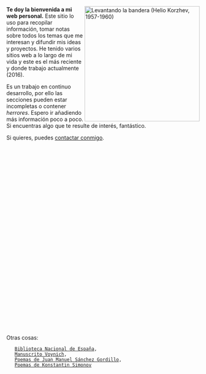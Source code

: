{{header|1=Portada}}

<a href="images/levantando-la-bandera-helio-korzhev.jpg"><img src="images/levantando-la-bandera-helio-korzhev.jpg" width="300px" align="right" alt="Levantando la bandera (Helio Korzhev, 1957-1960)" title="Levantando la bandera (Helio Korzhev, 1957-1960)" /></a>
<!--<a href="images/pioneer10plaque.jpg"><img src="images/pioneer10plaque.jpg" width="300px" align="right" alt="Pioneer plaque" /></a>-->
<!--<iframe align="right" width="400" height="250" src="//www.youtube-nocookie.com/embed/eyU3bRy2x44?autoplay=1" frameborder="0"></iframe>-->
<!--<iframe align="right" width="400" height="250" src="//www.youtube-nocookie.com/embed/bg_6FYZVFd4?autoplay=1" frameborder="0"></iframe>-->

'''Te doy la bienvenida a mi web personal.''' Este sitio lo uso para recopilar información, tomar notas sobre todos los temas que me interesan y difundir mis ideas y proyectos. He tenido varios sitios web a lo largo de mi vida y este es el más reciente y donde trabajo actualmente (2016).

Es un trabajo en continuo desarrollo, por ello las secciones pueden estar incompletas o contener ''herrores''. Espero ir añadiendo más información poco a poco. Si encuentras algo que te resulte de interés, fantástico.

Si quieres, puedes [[contacto|contactar conmigo]].

<!--'''Welcome to my website!''' I use this place to compile information, take some notes about all topics of my interest and spread the word about my ideas and projects. This is a work in-progress, so sections may be incomplete or contain ''msitakes''. If you find anything of your interest, great. You can [[contacto|contact me]] if you want.-->

<p>
    {{button-blue|1=actividad.html|2=Actividad}}
    {{button-blue|1=activismo.html|2=Activismo}}
    {{button-grey|1=Anarquismo}}
    {{button-grey|1=Arte}}
    {{button-blue|1=astronomia.html|2=Astronomía}}
    {{button-blue|1=audio.html|2=Audio}}
    {{button-blue|1=biblioteca.html|2=Biblioteca}}
    {{button-blue|1=cine.html|2=Cine}}
    {{button-grey|1=Comunismo}}
    <!--<a href="deporte.html">Deporte</a> | -->
    {{button-blue|1=bio/bio.html|2=Diccionario Biográfico}}
    {{button-grey|1=Diccionario Filosófico-Político}}
    {{button-blue|1=geo/geo.html|2=Diccionario Geográfico}}
    {{button-blue|1=documentales.html|2=Documentales}}
    {{button-blue|1=favoritas.html|2=Favoritas}}
    {{button-blue|1=feminismo.html|2=Feminismo}}
    {{button-blue|1=fotografia.html|2=Fotografía}}
    {{button-grey|1=Frases}}
    {{button-grey|1=Futuro}}
    <!--<a href="historia.html">Historia</a> | -->
    <!--Informática | -->
    {{button-blue|1=locapedias.html|2=Locapedias}}
    {{button-blue|1=medios.html|2=Medios}}
    {{button-blue|1=memoria.html|2=Memoria Histórica}}
    {{button-blue|1=musica.html|2=Música}}
    {{button-grey|1=Naturaleza}}
    {{button-blue|1=nostalgia.html|2=Nostalgia}}
    {{button-blue|1=preservacion-digital.html|2=Preservación digital}}
    {{button-blue|1=publicaciones.html|2=Publicaciones}}
    {{button-blue|1=series.html|2=Series}}
    {{button-blue|1=snail-mail.html|2=Snail mail}}
    {{button-grey|1=Software}}
    {{button-blue|1=viajes.html|2=Viajes}}
    {{button-blue|1=wikis.html|2=Wikis}}
</p>

<p>Otras cosas: 
    <a href="bne.html">Biblioteca Nacional de España</a>, 
    <a href="voynich.html">Manuscrito Voynich</a>, 
    <a href="gordillo.html">Poemas de Juan Manuel Sánchez Gordillo</a>, 
    <a href="simonov.html">Poemas de Konstantin Simonov</a>
</p>

<!--Actualizaciones:-->
<!--Buscador-->

<!--
== Anotaciones ==

<ul>
    <li><b></b> </li>

</ul>


<p>Ver más <a href="anotaciones.html">anotaciones</a>.</p>
-->

{{footer}}

